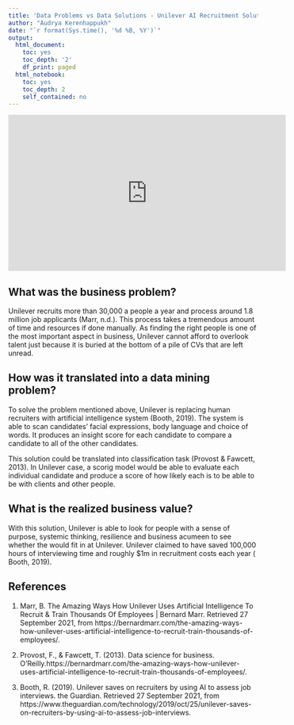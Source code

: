 ---
title: 'Data Problems vs Data Solutions - Unilever AI Recruitment Solution'
author: "Audrya Kerenhappukh"
date: "`r format(Sys.time(), '%d %B, %Y')`"
output:
  html_document:
    toc: yes
    toc_depth: '2'
    df_print: paged
  html_notebook:
    toc: yes
    toc_depth: 2
    self_contained: no
---

<iframe width="560" height="315" src="https://www.youtube.com/embed/QfuGRCmXmCs" title="YouTube video player" frameborder="0" allow="accelerometer; autoplay; clipboard-write; encrypted-media; gyroscope; picture-in-picture" allowfullscreen></iframe>

## What was the business problem?
Unilever recruits more than 30,000 a people a year and process around 1.8 million job applicants (Marr, n.d.). This process takes a tremendous amount of time and resources if done manually. As finding the right people is one of the most important aspect in business, Unilever cannot afford to overlook talent just because it is buried at the bottom of a pile of CVs that are left unread. 


## How was it translated into a data mining problem?

To solve the problem mentioned above, Unilever is replacing human recruiters with artificial intelligence system (Booth, 2019). The system is able to scan candidates' facial expressions, body language and choice of words. It produces an insight score for each candidate to compare a candidate to all of the other candidates.

This solution could be translated into classification task (Provost & Fawcett, 2013). In Unilever case, a scorig model would be able to evaluate each individual candidate and produce a score of how likely each is to be able to be with clients and other people. 

## What is the realized business value?
With this solution, Unilever is able to look for people with a sense of purpose, systemic thinking, resilience and business acumeen to see whether the would fit in at Unilever.  Unilever claimed to have saved 100,000 hours of interviewing time and roughly $1m in recruitment costs each year ( Booth, 2019).

## References 
1. Marr, B. The Amazing Ways How Unilever Uses Artificial Intelligence To Recruit & Train Thousands Of Employees | Bernard Marr. Retrieved 27 September 2021, from https://bernardmarr.com/the-amazing-ways-how-unilever-uses-artificial-intelligence-to-recruit-train-thousands-of-employees/.

2. Provost, F., & Fawcett, T. (2013). Data science for business. O'Reilly.https://bernardmarr.com/the-amazing-ways-how-unilever-uses-artificial-intelligence-to-recruit-train-thousands-of-employees/.

3. Booth, R. (2019). Unilever saves on recruiters by using AI to assess job interviews. the Guardian. Retrieved 27 September 2021, from https://www.theguardian.com/technology/2019/oct/25/unilever-saves-on-recruiters-by-using-ai-to-assess-job-interviews.